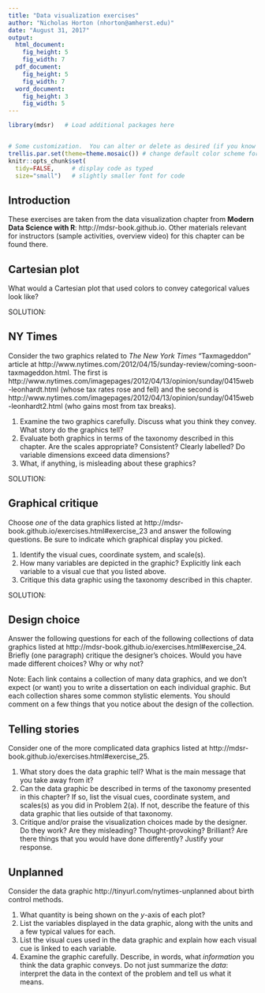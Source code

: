 ```yaml
---
title: "Data visualization exercises"
author: "Nicholas Horton (nhorton@amherst.edu)"
date: "August 31, 2017"
output:
  html_document:
    fig_height: 5
    fig_width: 7
  pdf_document:
    fig_height: 5
    fig_width: 7
  word_document:
    fig_height: 3
    fig_width: 5
---
```


```r
library(mdsr)   # Load additional packages here 


# Some customization.  You can alter or delete as desired (if you know what you are doing).
trellis.par.set(theme=theme.mosaic()) # change default color scheme for lattice
knitr::opts_chunk$set(
  tidy=FALSE,     # display code as typed
  size="small")   # slightly smaller font for code
```

## Introduction
These exercises are taken from the data visualization chapter from **Modern Data Science with R**: http://mdsr-book.github.io.  Other materials relevant for instructors (sample activities, overview video) for this chapter can be found there.

## Cartesian plot
What would a Cartesian plot that used colors to convey categorical values look like?

SOLUTION:



## NY Times
Consider the two graphics related to *The New York Times*  "Taxmageddon" article at http://www.nytimes.com/2012/04/15/sunday-review/coming-soon-taxmageddon.html. The first is http://www.nytimes.com/imagepages/2012/04/13/opinion/sunday/0415web-leonhardt.html (whose tax rates rose and fell) and the second is http://www.nytimes.com/imagepages/2012/04/13/opinion/sunday/0415web-leonhardt2.html (who gains most from tax breaks).

1.  Examine the two graphics carefully. Discuss what you think they convey. What story do the graphics tell?
2.  Evaluate both graphics in terms of the taxonomy described in this chapter. Are the scales appropriate? Consistent? Clearly labelled? Do variable dimensions exceed data dimensions?
3. What, if anything, is misleading about these graphics?

SOLUTION:

## Graphical critique
Choose *one* of the data graphics listed at http://mdsr-book.github.io/exercises.html#exercise_23
and answer the following questions. Be sure to indicate which graphical display you picked.

1. Identify the visual cues, coordinate system, and scale(s).
2. How many variables are depicted in the graphic? Explicitly link each variable to a visual cue that you listed above.
3. Critique this data graphic using the taxonomy described in this chapter.

SOLUTION:

## Design choice
Answer the following questions for each of the following collections of data graphics listed at http://mdsr-book.github.io/exercises.html#exercise_24.  Briefly (one paragraph) critique the designer's choices. Would you have made different choices? Why or why not?

Note: Each link contains a collection of many data graphics, and we don't expect (or want) you to write a dissertation on each individual graphic. But each collection shares some common stylistic elements. You should comment on a few things that you notice about the design of the collection.


## Telling stories
Consider one of the more complicated data graphics listed at http://mdsr-book.github.io/exercises.html#exercise_25.

1. What story does the data graphic tell? What is the main message that you take away from it?
2. Can the data graphic be described in terms of the taxonomy presented in this chapter? If so, list the visual cues, coordinate system, and scales(s) as you did in Problem 2(a). If not, describe the feature of this data graphic that lies outside of that taxonomy.
3. Critique and/or praise the visualization choices made by the designer. Do they work? Are they misleading? Thought-provoking? Brilliant? Are there things that you would have done differently? Justify your response.

## Unplanned
Consider the data graphic http://tinyurl.com/nytimes-unplanned about birth control methods.

1. What quantity is being shown on the $y$-axis of each plot?
2. List the variables displayed in the data graphic, along with the units and a few typical values for each.
3. List the visual cues used in the data graphic and explain how each visual cue is linked to each variable.
4. Examine the graphic carefully. Describe, in words, what *information* you think the data graphic conveys. Do not just summarize the *data*: interpret the data in the context of the problem and tell us what it means.
